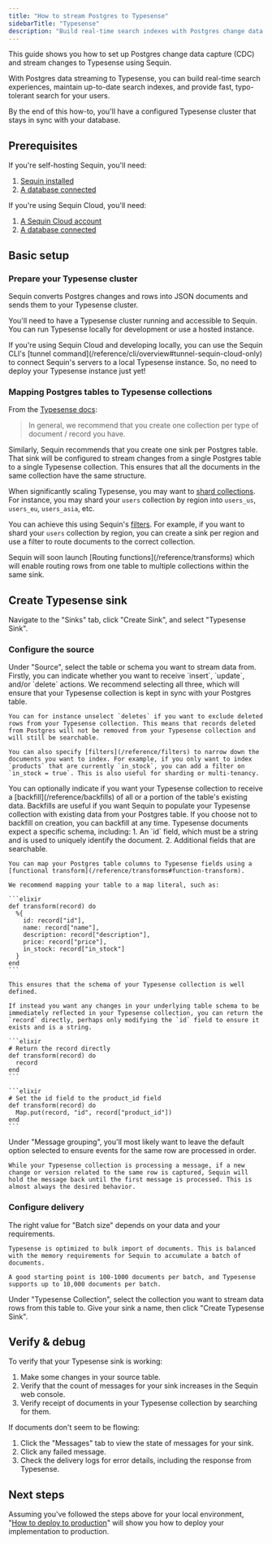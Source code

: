 ```yaml
---
title: "How to stream Postgres to Typesense"
sidebarTitle: "Typesense"
description: "Build real-time search indexes with Postgres change data capture (CDC) and Typesense. Learn to keep your search collections in sync with your database."
---
```


This guide shows you how to set up Postgres change data capture (CDC) and stream changes to Typesense using Sequin.

With Postgres data streaming to Typesense, you can build real-time search experiences, maintain up-to-date search indexes, and provide fast, typo-tolerant search for your users.

By the end of this how-to, you'll have a configured Typesense cluster that stays in sync with your database.

## Prerequisites

If you're self-hosting Sequin, you'll need:

1. [Sequin installed](/running-sequin)
2. [A database connected](/connect-postgres)

If you're using Sequin Cloud, you'll need:

1. [A Sequin Cloud account](https://console.sequinstream.com)
2. [A database connected](/connect-postgres)

## Basic setup

### Prepare your Typesense cluster

Sequin converts Postgres changes and rows into JSON documents and sends them to your Typesense cluster.

You'll need to have a Typesense cluster running and accessible to Sequin. You can run Typesense locally for development or use a hosted instance.

<Tip>
  If you're using Sequin Cloud and developing locally, you can use the Sequin CLI's [tunnel command](/reference/cli/overview#tunnel-sequin-cloud-only) to connect Sequin's servers to a local Typesense instance. So, no need to deploy your Typesense instance just yet!
</Tip>

### Mapping Postgres tables to Typesense collections

From the [Typesense docs](https://typesense.org/docs/guide/organizing-collections.html):

> In general, we recommend that you create one collection per type of document / record you have.

Similarly, Sequin recommends that you create one sink per Postgres table. That sink will be configured to stream changes from a single Postgres table to a single Typesense collection. This ensures that all the documents in the same collection have the same structure.

When significantly scaling Typesense, you may want to [shard collections](https://typesense.org/docs/guide/organizing-collections.html#sharding-collections). For instance, you may shard your `users` collection by region into `users_us`, `users_eu`, `users_asia`, etc.

You can achieve this using Sequin's [filters](/reference/filters). For example, if you want to shard your `users` collection by region, you can create a sink per region and use a filter to route documents to the correct collection.

<Note>
  Sequin will soon launch [Routing functions](/reference/transforms) which will enable routing rows from one table to multiple collections within the same sink.
</Note>

## Create Typesense sink

Navigate to the "Sinks" tab, click "Create Sink", and select "Typesense Sink".

### Configure the source

<Steps>
  <Step title="Select source table or schema">
    Under "Source", select the table or schema you want to stream data from.
  </Step>

  <Step title="Specify filters">
    Firstly, you can indicate whether you want to receive `insert`, `update`, and/or `delete` actions. We recommend selecting all three, which will ensure that your Typesense collection is kept in sync with your Postgres table.

    You can for instance unselect `deletes` if you want to exclude deleted rows from your Typesense collection. This means that records deleted from Postgres will not be removed from your Typesense collection and will still be searchable.

    You can also specify [filters](/reference/filters) to narrow down the documents you want to index. For example, if you only want to index `products` that are currently `in_stock`, you can add a filter on `in_stock = true`. This is also useful for sharding or multi-tenancy.
  </Step>

  <Step title="Specify backfill">
    You can optionally indicate if you want your Typesense collection to receive a [backfill](/reference/backfills) of all or a portion of the table's existing data. Backfills are useful if you want Sequin to populate your Typesense collection with existing data from your Postgres table.
    If you choose not to backfill on creation, you can backfill at any time.
  </Step>

  <Step title="Transforms">
    Typesense documents expect a specific schema, including:
    1. An `id` field, which must be a string and is used to uniquely identify the document.
    2. Additional fields that are searchable.

    You can map your Postgres table columns to Typesense fields using a [functional transform](/reference/transforms#function-transform).

    We recommend mapping your table to a map literal, such as:

    ```elixir
    def transform(record) do
      %{
        id: record["id"],
        name: record["name"],
        description: record["description"],
        price: record["price"],
        in_stock: record["in_stock"]
      }
    end
    ```

    This ensures that the schema of your Typesense collection is well defined.

    If instead you want any changes in your underlying table schema to be immediately reflected in your Typesense collection, you can return the `record` directly, perhaps only modifying the `id` field to ensure it exists and is a string.

    ```elixir
    # Return the record directly
    def transform(record) do
      record
    end
    ```

    ```elixir
    # Set the id field to the product_id field
    def transform(record) do
      Map.put(record, "id", record["product_id"])
    end
    ```

  </Step>

  <Step title="Specify message grouping">
    Under "Message grouping", you'll most likely want to leave the default option selected to ensure events for the same row are processed in order.

    While your Typesense collection is processing a message, if a new change or version related to the same row is captured, Sequin will hold the message back until the first message is processed. This is almost always the desired behavior.
  </Step>

</Steps>

### Configure delivery

<Steps>
  <Step title="Specify batch size">
    The right value for "Batch size" depends on your data and your requirements.

    Typesense is optimized to bulk import of documents. This is balanced with the memory requirements for Sequin to accumulate a batch of documents.

    A good starting point is 100-1000 documents per batch, and Typesense supports up to 10,000 documents per batch.
  </Step>

  <Step title="Select the Typesense collection you created">
    Under "Typesense Collection", select the collection you want to stream data rows from this table to.
  </Step>

  <Step title="Create the sink">
    Give your sink a name, then click "Create Typesense Sink".
  </Step>
</Steps>

## Verify & debug

To verify that your Typesense sink is working:

1. Make some changes in your source table.
2. Verify that the count of messages for your sink increases in the Sequin web console.
3. Verify receipt of documents in your Typesense collection by searching for them.

If documents don't seem to be flowing:

1. Click the "Messages" tab to view the state of messages for your sink.
2. Click any failed message.
3. Check the delivery logs for error details, including the response from Typesense.

## Next steps

Assuming you've followed the steps above for your local environment, "[How to deploy to production](/how-to/deploy-to-production)" will show you how to deploy your implementation to production.
